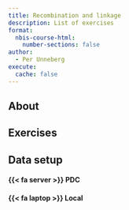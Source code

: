 ```yaml
---
title: Recombination and linkage
description: List of exercises
format:
  nbis-course-html:
    number-sections: false
author:
  - Per Unneberg
execute:
  cache: false
---
```


## About

## Exercises

:::{.callout-note collapse=true}

## Data setup

:::{.panel-tabset}

#### {{< fa server >}} PDC

#### {{< fa laptop >}} Local

:::

:::
